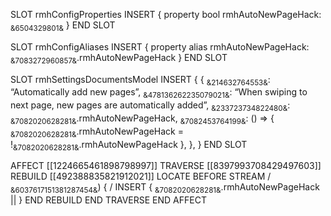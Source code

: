 SLOT rmhConfigProperties
    INSERT {
        property bool rmhAutoNewPageHack: ~&6504329801&~
    }
END SLOT

SLOT rmhConfigAliases
    INSERT {
        property alias rmhAutoNewPageHack: ~&7083272960857&~.rmhAutoNewPageHack
    }
END SLOT

SLOT rmhSettingsDocumentsModel
    INSERT {
        {
           ~&214632764553&~: "Automatically add new pages",
           ~&478136262235079021&~: "When swiping to next page, new pages are automatically added",
           ~&233723734822480&~: ~&7082020628281&~.rmhAutoNewPageHack,
           ~&7082453764199&~: () => { ~&7082020628281&~.rmhAutoNewPageHack = !~&7082020628281&~.rmhAutoNewPageHack },
        },
    }
END SLOT

AFFECT [[1224665461898798997]]
    TRAVERSE [[8397993708429497603]]
        REBUILD [[492388835821912021]]
            LOCATE BEFORE STREAM /    ~&6037617151381287454&~) {    /
            INSERT { ~&7082020628281&~.rmhAutoNewPageHack || }
        END REBUILD
    END TRAVERSE
END AFFECT

